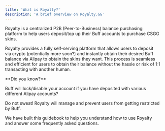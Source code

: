 ```yaml
---
title: 'What is Royalty?'
description: 'A brief overview on Royalty.GG'
---
```


Royalty is a centralized P2B (Peer-to-Business) balance purchasing platform to help users deposit/top up their Buff accounts to purchase CSGO skins.

Royalty provides a fully self-serving platform that allows users to deposit via crypto (potentially more soon?) and instantly obtain their desired Buff balance via Alipay to obtain the skins they want. This process is seamless and efficient for users to obtain their balance without the hassle or risk of 1:1 transacting with another human.

<Info>
  **Did you know?** 
  
Buff will lock/disable your account if you have deposited with various different Alipay accounts?

Do not sweat! Royalty will manage and prevent users from getting restricted by Buff.
</Info>

We have built this guidebook to help you understand how to use Royalty and answer some frequently asked questions.